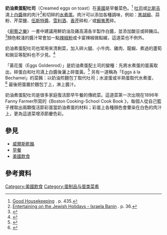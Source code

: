 {{roughtranslation|time=2016-12-14T09:15:40+00:00}}
'''奶油煮蛋配吐司'''（Creamed eggs on toast）在[[美國|美國]]是早餐菜色。<ref>[https://books.google.com/books?id=w1Y5AQAAMAAJ&pg=PA435 Good Housekeeping] {{Wayback|url=https://books.google.com/books?id=w1Y5AQAAMAAJ&pg=PA435 |date=20191001110800 }}. p. 435.</ref> [[吐司|吐司]]或[[面饼|比斯吉]]澆上[[白醬|白醬]]做的肉汁<ref>[https://books.google.com/books?id=PsVC5fzo2eYC&pg=PA36 Entertaining on the Jewish Holidays - Israela Banin] {{Wayback|url=https://books.google.com/books?id=PsVC5fzo2eYC&pg=PA36 |date=20191001045456 }}. p. 36.</ref>和切碎的[[水煮蛋|水煮蛋]]。肉汁可以添加各種調味，例如：[[黑胡椒|黑胡椒]]、蒜粉、芹菜鹽、[[伍斯特醬|伍斯特醬]]、[[雪莉酒|雪利酒]]、[[香芹|香芹]]碎和／或[[蝦夷蔥|蝦夷蔥]]碎。

《[[廚藝之樂|廚藝之樂]]》一書中建議用鮮奶油及雞高湯各半製作白醬，並添加酸豆或碎醃瓜。<ref name="Joy">{{Cite book|title=Joy of Cooking|url=https://archive.org/details/joyofcooking300romb|last=Rombauer|first=Irma S.|last2=Becker, Marion Rombauer|date=1975|publisher=Bobbs-Merrill|isbn=0-672-51831-7|edition=Enlarged and rev.|location=Indianapolis|page=[https://archive.org/details/joyofcooking300romb/page/342 342]}}</ref>顏色較淺的醬汁常會加一點[[辣椒粉|辣椒粉]]或卡宴辣椒做點綴，這道菜也不例外。

奶油煮蛋配吐司也常用來清剩菜，加入碎火腿、小牛肉、雞肉、龍蝦、煮過的蘆筍和豌豆等配料也不少見。<ref name="Fannie">{{Cite book|title=The Fannie Farmer Cookbook|url=https://archive.org/details/fanniefarmercook00farm|last=Perkins|first=Wilma Lord|date=1965|publisher=Little, Brown and Co|edition=11th|page=[https://archive.org/details/fanniefarmercook00farm/page/102 102]}}</ref>

「黃花蛋（Eggs Goldenrod）」是奶油煮蛋配土司的變種：先將水煮蛋的蛋黃取出，碎蛋白和吐司澆上白醬後灑上碎蛋黃。<ref>{{Cite book|title=The Original Boston Cooking-School Cook Book, 1896|url=https://archive.org/details/originalbostonco0000farm_f4q4|last=Farmer|first=Fannie Merritt|date=1996|publisher=H.L. Levin Associates|isbn=0-88363-196-2|edition=100th anniversary|location=[New York]|page=[https://archive.org/details/originalbostonco0000farm_f4q4/page/96 96]}}</ref> 另有一道稱為「Eggs à la Bechamel」的菜餚：以奶油煎麵包丁取代吐司；水波蛋或半熟蛋取代水煮蛋，<ref name="Escoffier">{{Cite book|title=The new Larousse gastronomique : the encyclopedia of food, wine & cookery|url=https://archive.org/details/newlaroussegastr00mont|last=editor|first=Prosper Montagné ; American|last2=Escoffier, Charlotte Turgeon|last3=pref. by Robert J. Courtine|last4=original preface by Auguste|last5=Hunter, Philéas Gilbert|last6=text translated from the French by Marion|date=1977|publisher=Crown Publishers|isbn=0-517-53137-2|location=New York|page=[https://archive.org/details/newlaroussegastr00mont/page/344 344]}}</ref> 最後把蛋置於麵包丁上，淋上醬汁。

奶油煮蛋配吐司是很多家庭復活節早午餐的傳統菜。這道菜第一次出現在1896年Fanny Farmer所寫的《Boston Cooking-School Cook Book 》，每個人從自己籃子裡取出兩顆復活節彩蛋當奶油煮蛋的材料；彩蛋上各種顏色會暈染在白色的肉汁上，更為這道菜增添節慶色彩。

== 參見 ==
* [[威爾士乾酪|威爾斯乾酪]]
*[[早餐|早餐]]
*[[美國飲食|美國飲食]]

== 參考資料 ==
{{reflist}}
[[Category:美國飲食|Category:美國飲食]]
[[Category:蛋制品与蛋类菜肴|Category:蛋制品与蛋类菜肴]]